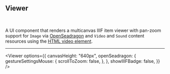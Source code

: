 
## Viewer

<br />

<CallToAction href="/docs/viewer" text="Docs" size="small" />

<CustomManifest placeholder="IIIF Manifest or Collection" />

A UI component that renders a multicanvas IIIF item viewer with pan-zoom support for `Image` via [OpenSeadragon](https://openseadragon.github.io/) and `Video` and `Sound` content resources using the [HTML video element](https://developer.mozilla.org/en-US/docs/Web/HTML/Element/video).

---

<Viewer
  options={{
    canvasHeight: "640px",
    openSeadragon: {
      gestureSettingsMouse: {
        scrollToZoom: false,
      },
    },
    showIIIFBadge: false,
  }}
/>
